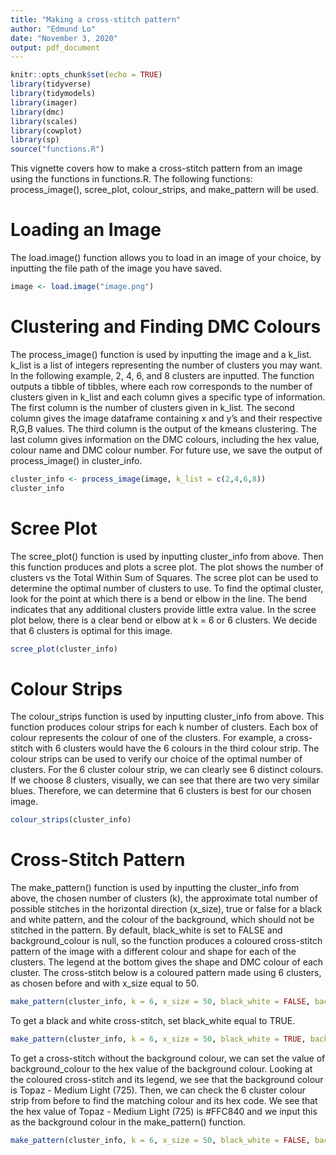 ---
title: "Making a cross-stitch pattern"
author: "Edmund Lo"
date: "November 3, 2020"
output: pdf_document
---

```{r setup, include=FALSE, warning = FALSE, message = FALSE}
knitr::opts_chunk$set(echo = TRUE)
library(tidyverse)
library(tidymodels)
library(imager)
library(dmc)
library(scales)
library(cowplot)
library(sp)
source("functions.R")
```

This vignette covers how to make a cross-stitch pattern from an image using the functions in functions.R.
The following functions: process_image(), scree_plot, colour_strips, and make_pattern will be used.

# Loading an Image
The load.image() function allows you to load in an image of your choice, by inputting the file path of the image you have saved.
```{r}
image <- load.image("image.png")
```

# Clustering and Finding DMC Colours
The process_image() function is used by inputting the image and a k_list. k_list is a list of integers representing the number of clusters you may want. In the following example, 2, 4, 6, and 8 clusters are inputted. The function outputs a tibble of tibbles, where each row corresponds to the number of clusters given in k_list and each column gives a specific type of information. The first column is the number of clusters given in k_list. The second column gives the image dataframe containing x and y's and their respective R,G,B values. The third column is the output of the kmeans clustering. The last column gives information on the DMC colours, including the hex value, colour name and DMC colour number. For future use, we save the output of process_image() in cluster_info.

```{r, warning=FALSE}
cluster_info <- process_image(image, k_list = c(2,4,6,8))
cluster_info
```

\newpage

# Scree Plot
The scree_plot() function is used by inputting cluster_info from above. Then this function produces and plots a scree plot. The plot shows the number of clusters vs the Total Within Sum of Squares. The scree plot can be used to determine the optimal number of clusters to use. To find the optimal cluster, look for the point at which there is a bend or elbow in the line. The bend indicates that any additional clusters provide little extra value. In the scree plot below, there is a clear bend or elbow at k = 6 or 6 clusters. We decide that 6 clusters is optimal for this image.

```{r, fig.align = "center", out.width= "80%"}
scree_plot(cluster_info)
```

\newpage

# Colour Strips
The colour_strips function is used by inputting cluster_info from above. This function produces colour strips for each k number of clusters. Each box of colour represents the colour of one of the clusters. For example, a cross-stitch with 6 clusters would have the 6 colours in the third colour strip. The colour strips can be used to verify our choice of the optimal number of clusters. For the 6 cluster colour strip, we can clearly see 6 distinct colours. If we choose 8 clusters, visually, we can see that there are two very similar blues. Therefore, we can determine that 6 clusters is best for our chosen image.

```{r, fig.align = "center", out.width= "80%"}
colour_strips(cluster_info)
```

\newpage

# Cross-Stitch Pattern
The make_pattern() function is used by inputting the cluster_info from above, the chosen number of clusters (k), the approximate total number of possible stitches in the horizontal direction (x_size), true or false for a black and white pattern, and the colour of the background, which should not be stitched in the
pattern. By default, black_white is set to FALSE and background_colour is null, so the function produces a coloured cross-stitch pattern of the image with a different colour and shape for each of the clusters. The legend at the bottom gives the shape and DMC colour of each cluster. The cross-stitch below is a coloured pattern made using 6 clusters, as chosen before and with x_size equal to 50.

```{r, fig.height=8, fig.width=8, out.height="100%", out.width="100%", fig.align="centre"}
make_pattern(cluster_info, k = 6, x_size = 50, black_white = FALSE, background_colour = NULL)
```

\newpage

To get a black and white cross-stitch, set black_white equal to TRUE.

```{r, fig.height=8, fig.width=8, out.height="100%", out.width="100%", fig.align="centre"}
make_pattern(cluster_info, k = 6, x_size = 50, black_white = TRUE, background_colour = NULL)
```

\newpage

To get a cross-stitch without the background colour, we can set the value of background_colour to the hex value of the background colour. Looking at the coloured cross-stitch and its legend, we see that the background colour is Topaz - Medium Light (725). Then, we can check the 6 cluster colour strip from before to find the matching colour and its hex code. We see that the hex value of Topaz - Medium Light (725) is #FFC840 and we input this as the background colour in the make_pattern() function.

```{r, fig.height=8, fig.width=8, out.height="100%", out.width="100%", fig.align="centre"}
make_pattern(cluster_info, k = 6, x_size = 50, black_white = FALSE, background_colour = "#FFC840")
```










